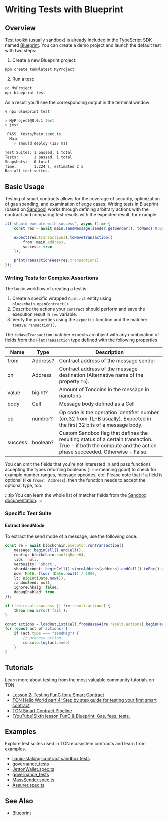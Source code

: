 # Writing Tests with Blueprint

## Overview

Test toolkit (usually sandbox) is already included in the TypeScript SDK named [Blueprint](/v3/documentation/smart-contracts/getting-started/javascript). You can create a demo project and launch the default test with two steps:

1. Create a new Blueprint project:
```bash
npm create ton@latest MyProject
```

2. Run a test:
```bash
cd MyProject
npx blueprint test
```

As a result you'll see the corresponding output in the terminal window:

```bash
% npx blueprint test

> MyProject@0.0.1 test
> jest

 PASS  tests/Main.spec.ts
  Main
    ✓ should deploy (127 ms)

Test Suites: 1 passed, 1 total
Tests:       1 passed, 1 total
Snapshots:   0 total
Time:        1.224 s, estimated 2 s
Ran all test suites.
```

## Basic Usage
Testing of smart contracts allows for the coverage of security, optimization of gas spending, and examination of edge cases.
Writing tests in Blueprint (based on [Sandbox](https://github.com/ton-org/sandbox)) works through defining arbitrary actions with the contract and comparing test results with the expected result, for example:

```typescript
it('should execute with success', async () => {                              // description of the test case
    const res = await main.sendMessage(sender.getSender(), toNano('0.05'));  // performing an action with contract main and saving result in res

    expect(res.transactions).toHaveTransaction({                             // Define the expected result using the expect() function
        from: main.address,                                                  // set expected sender for transaction we want to test matcher properties from
        success: true                                                        // set the desirable result using matcher property success
    });

    printTransactionFees(res.transactions);                                  // print table with details on spent fees
});
```


### Writing Tests for Complex Assertions

The basic workflow of creating a test is:
1. Create a specific wrapped `Contract` entity using `blockchain.openContract()`.
2. Describe the actions your `Contract` should perform and save the execution result in `res` variable.
3. Verify the properties using the `expect()` function and the matcher `toHaveTransaction()`.

The `toHaveTransaction` matcher expects an object with any combination of fields from the `FlatTransaction` type defined with the following properties

| Name                 | Type          | Description                                                                                                                                                         |
|----------------------|---------------|---------------------------------------------------------------------------------------------------------------------------------------------------------------------|
| from                 | Address?      | Contract address of the message sender                                                                                                                              |
| on                   | Address       | Contract address of the message destination  (Alternative name of the property `to`).                                                                               |
| value                | bigint?       | Amount of Toncoins in the message in nanotons                                                                                                                       |
| body                 | Cell          | Message body defined as a Cell                                                                                                                                              |
| op                   | number?       | Op code is the operation identifier number (crc32 from TL-B usually). Expected in the first 32 bits of a message body.                                              |
|success| boolean?       | Custom Sandbox flag that defines the resulting status of a certain transaction. True - if both the compute and the action phase succeeded. Otherwise - False.       |

You can omit the fields that you're not interested in and pass functions accepting the types returning booleans (`true` meaning good) to check for example number ranges, message opcodes, etc. Please note that if a field is optional (like `from?: Address`), then the function needs to accept the optional type, too.


:::tip
You can learn the whole list of matcher fields from the [Sandbox documentation](https://github.com/ton-org/sandbox#test-a-transaction-with-matcher).
:::

### Specific Test Suite

#### Extract SendMode

To extract the send mode of a message, use the following code:

```ts
const re = await blockchain.executor.runTransaction({
    message: beginCell().endCell(),
    config: blockchain.configBase64,
    libs: null,
    verbosity: 'short',
    shardAccount: beginCell().storeAddress(address).endCell().toBoc().toString('base64'),
    now: Math. floor (Date.now()) / 1000,
    lt: BigInt(Date.now()),
    randomSeed: null,
    ignoreChksig: false,
    debugEnabled: true
});

if (!re.result.success || !re.result.actions) {
    throw new Error('fail');
}

const actions = loadOutList(Cell.fromBase64(re.result.actions).beginParse());
for (const act of actions) {
    if (act.type === "sendMsg") {
        // process action
        console.log(act.mode)
    }
}
```


## Tutorials

Learn more about testing from the most valuable community tutorials on TON:

* [Lesson 2: Testing FunC for a Smart Contract](https://github.com/romanovichim/TonFunClessons_Eng/blob/main/lessons/smartcontract/2lesson/secondlesson.md)
* [TON Hello World part 4: Step by step guide for testing your first smart contract](https://ton-community.github.io/tutorials/04-testing/)
* [TON Smart Contract Pipeline](https://dev.to/roma_i_m/ton-smart-contract-pipeline-write-simple-contract-and-compile-it-4pnh)
* [[YouTube]Sixth lesson FunC & Blueprint. Gas, fees, tests.](https://youtu.be/3XIpKZ6wNcg)

## Examples

Explore test suites used in TON ecosystem contracts and learn from examples.

* [liquid-staking-contract sandbox tests](https://github.com/ton-blockchain/liquid-staking-contract/tree/main/tests)
* [governance_tests](https://github.com/Trinketer22/governance_tests/blob/master/config_tests/tests/)
* [JettonWallet.spec.ts](https://github.com/EmelyanenkoK/modern_jetton/blob/master/tests/JettonWallet.spec.ts)
* [governance_tests](https://github.com/Trinketer22/governance_tests/blob/master/elector_tests/tests/complaint-test.fc)
* [MassSender.spec.ts](https://github.com/Gusarich/ton-mass-sender/blob/main/tests/MassSender.spec.ts)
* [Assurer.spec.ts](https://github.com/aSpite/dominant-assurance-contract/blob/main/tests/Assurer.spec.ts)

## See Also
* [Blueprint](/v3/documentation/smart-contracts/getting-started/javascript)

